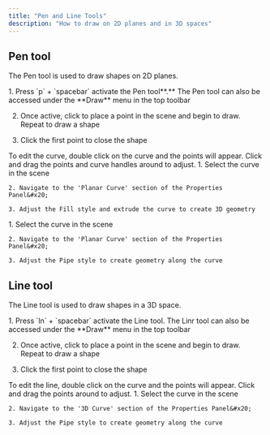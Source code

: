 ```yaml
---
title: "Pen and Line Tools"
description: "How to draw on 2D planes and in 3D spaces"
---
```


## Pen tool&#x20;

The Pen tool is used to draw shapes on 2D planes.

<Accordion title="Using the Pen tool" defaultOpen={false}>
  1. Press `p` + `spacebar` activate the Pen too&#x6C;**.** The Pen tool can also be accessed under the **Draw** menu in the top toolbar

  2. Once active, click to place a point in the scene and begin to draw. Repeat to draw a shape

  3. Click the first point to close the shape
</Accordion>

<AccordionGroup>
  <Accordion title="Editing the curve" defaultOpen={false}>
    To edit the curve, double click on the curve and the points will appear. Click and drag the points and curve handles around to adjust.
  </Accordion>

  <Accordion title="Fill or extrude the curve" defaultOpen={false}>
    1. Select the curve in the scene

    2. Navigate to the 'Planar Curve' section of the Properties Panel&#x20;

    3. Adjust the Fill style and extrude the curve to create 3D geometry
  </Accordion>

  <Accordion title="Pipe the curve" defaultOpen={false}>
    1. Select the curve in the scene

    2. Navigate to the 'Planar Curve' section of the Properties Panel&#x20;

    3. Adjust the Pipe style to create geometry along the curve
  </Accordion>
</AccordionGroup>

## Line tool

The Line tool is used to draw shapes in a 3D space.

<Accordion title="Using the Line tool" defaultOpen={false}>
  1. Press `ln` + `spacebar` activate the Line tool. The Linr tool can also be accessed under the **Draw** menu in the top toolbar

  2. Once active, click to place a point in the scene and begin to draw. Repeat to draw a shape

  3. Click the first point to close the shape
</Accordion>

<AccordionGroup>
  <Accordion title="Editing the shape" defaultOpen={false}>
    To edit the line, double click on the curve and the points will appear. Click and drag the points around to adjust.
  </Accordion>

  <Accordion title="Pipe the curve" defaultOpen={false}>
    1. Select the curve in the scene

    2. Navigate to the '3D Curve' section of the Properties Panel&#x20;

    3. Adjust the Pipe style to create geometry along the curve
  </Accordion>
</AccordionGroup>